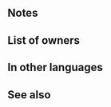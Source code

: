{{Weapon Infobox
|tagid=SID_若獣の化身・歩行
|weaponType=Beast
|might=6
|range=1
|effect=At start of turn, if unit is adjacent to only beast or dragon allies or if unit is not adjacent to any ally, unit transforms (otherwise, unit reverts). If unit transforms, grants Atk+2 and deals +10 damage when Special triggers.
|cost=100
|canUseMove=Infantry
|statModifiers=0,6,0,0,0
|next=Adult (Infantry)
|promotionRarity=4
|promotionTier=1
|required=Whelp (Infantry)
|properties=random_all
}}
==Notes==
{{Beast (Infantry)}}
==List of owners==
{{Skill Hero List}}
==In other languages==
{{OtherLanguages
|japanese=若獣の化身・歩行
|german=Jährling
|spanishEU=Fiera joven
|spanishLA=Fiera joven
|french=Jeune (infant.)
|italian=Giovane (fante)
|chineseTW=若獸化身・步行
|portuguese=Jovem (infant.)
}}
==See also==
{{See also skills|cond=Next LIKE 'Adult%'}}
{{Weapons Navbox}}